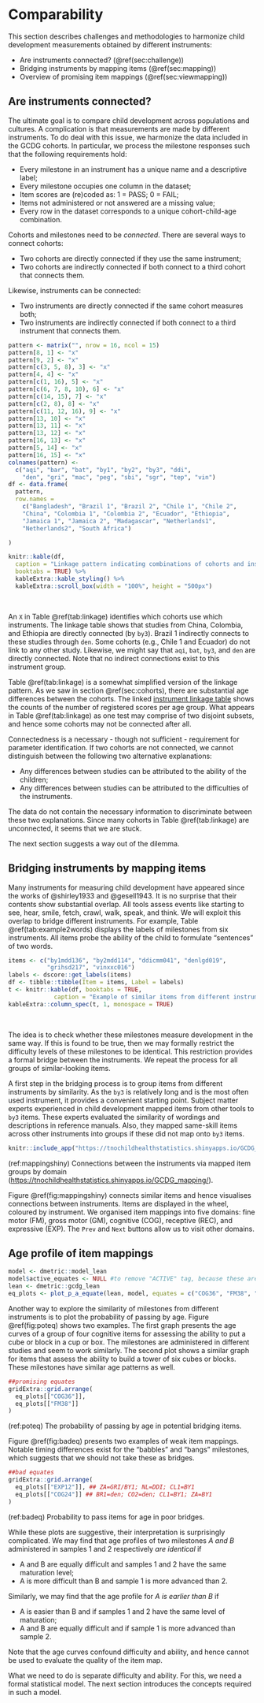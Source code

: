 # Comparability {#ch:comparability}

```{=html}
<!-- > Author: Iris Eekhout, Stef van Buuren -->
```

This section describes challenges and methodologies to harmonize child development measurements obtained by different instruments:

-   Are instruments connected? (\@ref(sec:challenge))
-   Bridging instruments by mapping items (\@ref(sec:mapping))
-   Overview of promising item mappings (\@ref(sec:viewmapping))

## Are instruments connected? {#sec:challenge}

The ultimate goal is to compare child development across populations and cultures. A complication is that measurements are made by different instruments. To do deal with this issue, we harmonize the data included in the GCDG cohorts. In particular, we process the milestone responses such that the following requirements hold:

-   Every milestone in an instrument has a unique name and a descriptive label;
-   Every milestone occupies one column in the dataset;
-   Item scores are (re)coded as: 1 = PASS; 0 = FAIL;
-   Items not administered or not answered are a missing value;
-   Every row in the dataset corresponds to a unique cohort-child-age combination.

Cohorts and milestones need to be *connected*. There are several ways to connect cohorts:

-   Two cohorts are directly connected if they use the same instrument;
-   Two cohorts are indirectly connected if both connect to a third cohort that connects them.

Likewise, instruments can be connected:

-   Two instruments are directly connected if the same cohort measures both;
-   Two instruments are indirectly connected if both connect to a third instrument that connects them.

```r

pattern <- matrix("", nrow = 16, ncol = 15)
pattern[8, 1] <- "x"
pattern[9, 2] <- "x"
pattern[c(3, 5, 8), 3] <- "x"
pattern[4, 4] <- "x"
pattern[c(1, 16), 5] <- "x"
pattern[c(6, 7, 8, 10), 6] <- "x"
pattern[c(14, 15), 7] <- "x"
pattern[c(2, 8), 8] <- "x"
pattern[c(11, 12, 16), 9] <- "x"
pattern[13, 10] <- "x"
pattern[13, 11] <- "x"
pattern[13, 12] <- "x"
pattern[16, 13] <- "x"
pattern[5, 14] <- "x"
pattern[16, 15] <- "x"
colnames(pattern) <- 
  c("aqi", "bar", "bat", "by1", "by2", "by3", "ddi", 
    "den", "gri", "mac", "peg", "sbi", "sgr", "tep", "vin")
df <- data.frame(
  pattern,
  row.names = 
    c("Bangladesh", "Brazil 1", "Brazil 2", "Chile 1", "Chile 2", 
    "China", "Colombia 1", "Colombia 2", "Ecuador", "Ethiopia",
    "Jamaica 1", "Jamaica 2", "Madagascar", "Netherlands1", 
    "Netherlands2", "South Africa")

)

knitr::kable(df, 
  caption = "Linkage pattern indicating combinations of cohorts and instruments.",
  booktabs = TRUE) %>%
  kableExtra::kable_styling() %>%
  kableExtra::scroll_box(width = "100%", height = "500px")
```

 

An `X` in Table \@ref(tab:linkage) identifies which cohorts use which instruments. The linkage table shows that studies from China, Colombia, and Ethiopia are directly connected (by `by3`). Brazil 1 indirectly connects to these studies through `den`. Some cohorts (e.g., Chile 1 and Ecuador) do not link to any other study. Likewise, we might say that `aqi`, `bat`, `by3`, and `den` are directly connected. Note that no indirect connections exist to this instrument group.

Table \@ref(tab:linkage) is a somewhat simplified version of the linkage pattern. As we saw in section \@ref(sec:cohorts), there are substantial age differences between the cohorts. The linked [instrument linkage table](https://tnochildhealthstatistics.shinyapps.io/GCDG_instrument_linkage/) shows the counts of the number of registered scores per age group. What appears in Table \@ref(tab:linkage) as one test may comprise of two disjoint subsets, and hence some cohorts may not be connected after all.

Connectedness is a necessary - though not sufficient - requirement for parameter identification. If two cohorts are not connected, we cannot distinguish between the following two alternative explanations:

-   Any differences between studies can be attributed to the ability of the children;
-   Any differences between studies can be attributed to the difficulties of the instruments.

The data do not contain the necessary information to discriminate between these two explanations. Since many cohorts in Table \@ref(tab:linkage) are unconnected, it seems that we are stuck.

The next section suggests a way out of the dilemma.

## Bridging instruments by mapping items {#sec:mapping}

Many instruments for measuring child development have appeared since the works of @shirley1933 and @gesell1943. It is no surprise that their contents show substantial overlap. All tools assess events like starting to see, hear, smile, fetch, crawl, walk, speak, and think. We will exploit this overlap to bridge different instruments. For example, Table \@ref(tab:example2words) displays the labels of milestones from six instruments. All items probe the ability of the child to formulate "sentences" of two words.

```r
items <- c("by1mdd136", "by2mdd114", "ddicmm041", "denlgd019",
           "grihsd217", "vinxxc016")
labels <- dscore::get_labels(items)
df <- tibble::tibble(Item = items, Label = labels)
t <- knitr::kable(df, booktabs = TRUE, 
             caption = "Example of similar items from different instruments.")
kableExtra::column_spec(t, 1, monospace = TRUE)
```

 

The idea is to check whether these milestones measure development in the same way. If this is found to be true, then we may formally restrict the difficulty levels of these milestones to be identical. This restriction provides a formal bridge between the instruments. We repeat the process for all groups of similar-looking items.

A first step in the bridging process is to group items from different instruments by similarity. As the `by3` is relatively long and is the most often used instrument, it provides a convenient starting point. Subject matter experts experienced in child development mapped items from other tools to `by3` items. These experts evaluated the similarity of wordings and descriptions in reference manuals. Also, they mapped same-skill items across other instruments into groups if these did not map onto `by3` items.

```r
knitr::include_app("https://tnochildhealthstatistics.shinyapps.io/GCDG_mapping/", height = "600px")
```

(ref:mappingshiny) Connections between the instruments via mapped item groups by domain (<https://tnochildhealthstatistics.shinyapps.io/GCDG_mapping/>).

Figure \@ref(fig:mappingshiny) connects similar items and hence visualises connections between instruments. Items are displayed in the wheel, coloured by instrument. We organised item mappings into five domains: fine motor (FM), gross motor (GM), cognitive (COG), receptive (REC), and expressive (EXP). The `Prev` and `Next` buttons allow us to visit other domains.

## Age profile of item mappings {#sec:viewmapping}

```r
model <- dmetric::model_lean
model$active_equates <- NULL #to remove "ACTIVE" tag, because these are pre-modeling examples
lean <- dmetric::gcdg_lean
eq_plots <- plot_p_a_equate(lean, model, equates = c("COG36", "FM38", "EXP12", "COG24"), passive = TRUE, show_fit = FALSE)
```

Another way to explore the similarity of milestones from different instruments is to plot the probability of passing by age. Figure \@ref(fig:poteq) shows two examples. The first graph presents the age curves of a group of four cognitive items for assessing the ability to put a cube or block in a cup or box. The milestones are administered in different studies and seem to work similarly. The second plot shows a similar graph for items that assess the ability to build a tower of six cubes or blocks. These milestones have similar age patterns as well.

```r
##promising equates
gridExtra::grid.arrange(
  eq_plots[["COG36"]],
  eq_plots[["FM38"]]
)

```

(ref:poteq) The probability of passing by age in potential bridging items.

Figure \@ref(fig:badeq) presents two examples of weak item mappings. Notable timing differences exist for the "babbles" and "bangs" milestones, which suggests that we should not take these as bridges.

```r

##bad equates
gridExtra::grid.arrange(
  eq_plots[["EXP12"]], ## ZA=GRI/BY1; NL=DDI; CL1=BY1
  eq_plots[["COG24"]] ## BR1=den; CO2=den; CL1=BY1; ZA=BY1
)
```

(ref:badeq) Probability to pass items for age in poor bridges.

While these plots are suggestive, their interpretation is surprisingly complicated. We may find that age profiles of two milestones *A and B* administered in samples 1 and 2 respectively *are identical* if

-   A and B are equally difficult and samples 1 and 2 have the same maturation level;
-   A is more difficult than B and sample 1 is more advanced than 2.

Similarly, we may find that the age profile for *A is earlier than B* if

-   A is easier than B and if samples 1 and 2 have the same level of maturation;
-   A and B are equally difficult and if sample 1 is more advanced than sample 2.

Note that the age curves confound difficulty and ability, and hence cannot be used to evaluate the quality of the item map.

What we need to do is separate difficulty and ability. For this, we need a formal statistical model. The next section introduces the concepts required in such a model.
